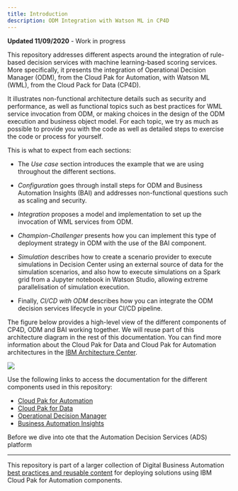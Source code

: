 ```yaml
---
title: Introduction
description: ODM Integration with Watson ML in CP4D
---
```


<InlineNotification kind="warning">
<strong>Updated 11/09/2020</strong> - Work in progress
</InlineNotification>

This repository addresses different aspects around the integration of rule-based decision services with machine learning-based scoring services. More specifically, it presents the integration of Operational Decision Manager (ODM), from the Cloud Pak for Automation, with Watson ML (WML), from the Cloud Pack for Data (CP4D).

It illustrates non-functional architecture details such as security and performance, as well as functional topics such as best practices for WML service invocation from ODM, or making choices in the design of the ODM execution and business object model. For each topic, we try as much as possible to provide you with the code as well as detailed steps to exercise the code or process for yourself.

This is what to expect from each sections:

- The *Use case* section introduces the example that we are using throughout the different sections.

- *Configuration* goes through install steps for ODM and Business Automation Insights (BAI) and addresses non-functional questions such as scaling and security.

- *Integration* proposes a model and implementation to set up the invocation of WML services from ODM.

- *Champion-Challenger* presents how you can implement this type of deployment strategy in ODM with the use of the BAI component.

- *Simulation* describes how to create a scenario provider to execute simulations in Decision Center using an external source of data for the simulation scenarios, and also how to execute simulations on a Spark grid from a Jupyter notebook in Watson Studio, allowing extreme parallelisation of simulation execution.

- Finally, *CI/CD with ODM* describes how you can integrate the ODM decision services lifecycle in your CI/CD pipeline.

The figure below provides a high-level view of the different components of CP4D, ODM and BAI working together. We will reuse part of this architecture diagram in the rest of this documentation. You can find more information about the Cloud Pak for Data and Cloud Pak for Automation architectures in the [IBM Architecture Center](https://www.ibm.com/cloud/architecture/).

![](../images/odm-and-cp4d.png)

Use the following links to access the documentation for the different components used in this repository:
- [Cloud Pak for Automation](https://www.ibm.com/support/knowledgecenter/SSYHZ8_20.0.x/welcome/kc_welcome_dba_distrib.html)
- [Cloud Pak for Data](https://www.ibm.com/support/knowledgecenter/en/SSQNUZ_3.0.1/cpd/overview/welcome.html)
- [Operational Decision Manager](https://www.ibm.com/support/knowledgecenter/SSYHZ8_20.0.x/com.ibm.dba.offerings/topics/con_odm_prod.html)
- [Business Automation Insights](https://www.ibm.com/support/knowledgecenter/SSYHZ8_20.0.x/com.ibm.dba.bai/topics/con_bai_overview_top.html)

Before we dive into ote that the Automation Decision Services (ADS) platform

---

This repository is part of a larger collection of Digital Business Automation [best practices and reusable content](https://ibm-cloud-architecture.github.io/refarch-dba/introduction/overview/) for deploying solutions using IBM Cloud Pak for Automation components.
